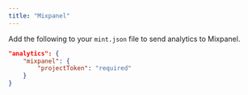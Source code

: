```yaml
---
title: "Mixpanel"
---
```


Add the following to your `mint.json` file to send analytics to Mixpanel.

```json Analytics options in mint.json
"analytics": {
    "mixpanel": {
        "projectToken": "required"
    }
}
```
